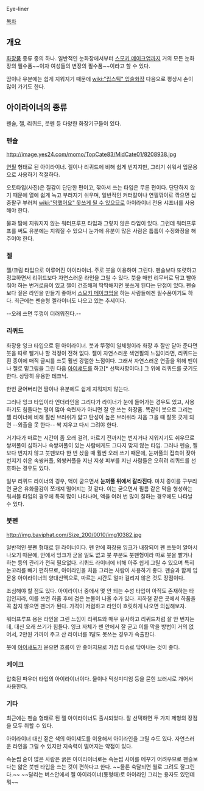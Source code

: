 Eye-liner

[[목차]]
== 개요 ==
[[화장품]] 종류 중의 하나. 일반적인 눈화장에서부터 [[스모키 메이크업]]까지 거의 모든 눈화장의 필수품~~이자 여성들의 변장의 필수품~~이라고 할 수 있다.

땀이나 유분에는 쉽게 지워지기 때문에 [[wiki:"립스틱" 입술화장]] 다음으로 평상시 손이 많이 가기도 한다.

== 아이라이너의 종류 ==
펜슬, 젤, 리퀴드, 붓펜 등 다양한 화장기구들이 있다.

=== 펜슬 ===
http://image.yes24.com/momo/TopCate83/MidCate01/8208938.jpg

[[연필]] 형태로 된 아이라이너. 젤이나 리퀴드에 비해 쉽게 번지지만, 그리기 쉬워서 입문용으로 사용하기 적절하다.

오토타입(사진)은 질감이 단단한 편이고, 깎아서 쓰는 타입은 무른 편이다. 단단하지 않기 때문에 열에 쉽게 녹고 부러지기 쉬우며, 일반적인 커터칼이나 연필깎이로 깎으면 십중팔구 부러져 [[wiki:"망했어요" 못쓰게 될 수 있으므로]] 아이라이너 전용 샤프너를 사용해야 한다.

물과 땀에 지워지지 않는 워터프루프 타입과 그렇지 않은 타입이 있다. 그런데 워터프루프를 써도 유분에는 지워질 수 있으니 눈가에 유분이 많은 사람은 틈틈이 수정화장을 해주어야 한다.

=== 젤 ===
젤/크림 타입으로 이루어진 아이라이너. 주로 붓을 이용하여 그린다. 펜슬보다 또렷하고 정교하면서 리퀴드보다 자연스러운 라인을 그릴 수 있다. 붓을 매번 리무버로 닦고 빨아줘야 하는 번거로움이 있고 젤이 건조해져 딱딱해지면 못쓰게 된다는 단점이 있다. 펜슬보다 짙은 라인을 만들기 좋아서 [[스모키 메이크업]]을 하는 사람들에겐 필수품이기도 하다.
최근에는 펜슬형 젤라이너도 나오고 있는 추세이다.

--오래 쓰면 뚜껑이 더러워진다.--

=== 리퀴드 ===
화장용 잉크 타입으로 된 아이라이너. 붓과 뚜껑이 일체형이라 화장 후 잘만 닫아 준다면 붓을 따로 빨거나 할 걱정이 전혀 없다. 젤이 자연스러운 색연필의 느낌이라면, 리퀴드는 흰 종이에 매직 글씨를 쓰듯 훨씬 강렬한 느낌이다. 그래서 자연스러운 연출을 위해 펜이나 젤로 밑그림을 그린 다음 [[아이섀도]]를 하고[* 선택사항이다.] 그 위에 리퀴드를 긋기도 한다. 상당히 유용한 테크닉.

한번 굳어버리면 땀이나 유분에도 쉽게 지워지지 않는다.

그러나 잉크 타입이라 언더라인을 그리다가 라이너가 눈에 들어가는 경우도 있고, 사용하기도 힘들다는 평이 많아 숙련자가 아니면 잘 안 쓰는 화장품. 똑같이 붓으로 그리는 젤 라이너에 비해 훨씬 브러쉬가 얇고 탄성이 높은 브러쉬라 처음 그을 때 잘못 긋게 되면 --외출을 못 한다-- 싹 지우고 다시 그려야 한다.

거기다가 마르는 시간이 좀 오래 걸려, 마르기 전까지는 번지거나 지워지기도 쉬우므로 쌍꺼풀이 심하거나 속쌍꺼풀이 있는 사람에게도 그다지 맞지 않는 타입. 그러나 펜슬, 젤보다 번지지 않고 붓펜보다 한 번 샀을 때 훨씬 오래 쓰기 때문에, 눈꺼풀의 접촉이 잦아 번지기 쉬운 속쌍커풀, 외쌍커풀을 지닌 지성 피부를 지닌 사람들은 오히려 리퀴드를 선호하는 경우도 있다.

일부 리퀴드 라이너의 경우, 액이 굳으면서 '''눈꺼풀 위에서 갈라진다'''. 마치 종이를 구부리면 굳은 유화물감이 쪼개져 떨어지는 것 같다. 이는 굳으면서 필름 같은 막을 형성하는 워셔블 타입의 경우에 특히 많이 나타나며, 액을 여러 번 많이 칠하는 경우에도 나타날 수 있다.

=== 붓펜 ===
http://img.baviphat.com/Size_200/0010/img10382.jpg

일반적인 붓펜 형태로 된 라이너이다. 펜 안에 화장용 잉크가 내장되어 펜 쓰듯이 알아서 나오기 때문에, 안에서 잉크가 굳을 일도 없고 붓 부분도 붓펜형이라 따로 붓을 빨거나 하는 등의 관리가 전혀 필요없다. 리퀴드 라이너에 비해 아주 쉽게 그릴 수 있으며 특히 눈꼬리를 빼기 편하므로, 아이라인을 처음 그리는 사람이 사용하기 좋다. 펜슬과 함께 입문용 아이라이너의 양대산맥으로, 마르는 시간도 얼마 걸리지 않은 것도 장점이다.

조심해야 할 점도 있다. 아이라이너 중에서 몇 안 되는 수성 타입이 아직도 존재하는 타입인지라, 이를 쓰면 하품 후에 검은 눈물이 나올 수가 있다. 지하철 같은 곳에서 하품을 꼭 참지 않으면 팬더가 된다. 가격이 저렴하고 라인이 흐릿하게 나오면 의심해보자.

워터프루프 용은 라인을 그린 느낌이 리퀴드와 매우 유사하고 리퀴드처럼 잘 안 번지는데, 대신 오래 쓰기가 힘들다. 잉크 자체가 펜 안에서 잘 굳고 이를 막을 방법이 거의 없어서, 2만원 가까이 주고 산 라이너를 1달도 못쓰는 경우가 속출한다.

붓에 [[아이섀도]]가 묻으면 흐름이 안 좋아지므로 가끔 티슈로 닦아내는 것이 좋다.

=== 케이크 ===
압축된 파우더 타입의 아이라이너이다. 물이나 믹싱미디엄 등을 묻힌 브러시로 개어서 사용한다. 

=== 기타 ===
최근에는 펜슬 형태로 된 젤 아이라이너도 출시되었다. 잘 선택하면 두 가지 제형의 장점을 모두 취할 수 있다.

아이라이너 대신 짙은 색의 아이섀도를 이용해서 아이라인을 그릴 수도 있다. 자연스러운 라인을 그릴 수 있지만 지속력이 떨어지는 약점이 있다.

속눈썹 숱이 많은 사람은 굵은 아이라이너로는 속눈썹 사이를 메꾸기 어려우므로 펜슬보다는 얇은 붓펜 타입을 쓰는 것이 편하다고 한다. ~~물론 숙달되면 뭘로 그려도 잘그린다.~~ ~~달리는 버스안에서 젤 아이라이너(통형태)로 아이라인 그리는 용자도 있던데 뭐~~
